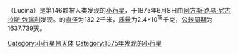 {{Infobox Planet | minorplanet = yes | width = 25em | bgcolour = #FFFFC0 |
 name=146 Lucina
 | discovery=yes
 | discovery_ref=[http://cfa-www.harvard.edu/iau/lists/NumberedMPs.html]
 | discoverer=[[阿方斯·路易·尼古拉斯·包瑞利|阿方斯·路易·尼古拉斯·包瑞利]]
 | discovered=1875年6月8日
 | alt_names= 
 | mp_category=[[小行星帶|小行星帶]]
 | orbit_ref=[ftp://ftp.lowell.edu/pub/elgb/astorb.html]
 | epoch=2006年12月31日 ([[儒略日|JD]] 2454100.5)
 | semimajor=406.777 [[Giga|G]][[metre|m]] (2.719 [[天文單位|AU]])
 | perihelion=380.397 Gm (2.543 AU)
 | aphelion=433.156 Gm (2.895 AU)
 | eccentricity=0.065
 | period=1637.739 [[日|d]] (4.48 [[儒略年|a]])
 | inclination=13.074[[degree_(angle)|°]]
 | asc_node=84.177°
 | arg_peri=143.509°
 | mean_anomaly=152.155°
 | avg_speed=18.04 km/[[second|s]]
 | physical_characteristics=yes
 | dimensions=132.2 km
 | mass=2.4{{e|18}} [[千克|kg]]
 | density=2.0 g/[[立方厘米|cm³]]
 | surface_grav=0.0369 m/s²
 | escape_velocity=0.0699 km/s
 | sidereal_day=? d
 | axial_tilt=?° | pole_ecliptic_lat=? | pole_ecliptic_lon=?
 | spectral_type=[[C-type_asteroid|C]]
 | abs_magnitude=8.20
 | albedo=0.10
 | single_temperature=~169 [[開爾文|K]]}}
'''{{BASEPAGENAME}}'''（Lucina）是第146颗被人类发现的[[小行星|小行星]]，于1875年6月8日由[[阿方斯·路易·尼古拉斯·包瑞利|阿方斯·路易·尼古拉斯·包瑞利]]发现。{{BASEPAGENAME}}的[[直径|直径]]为132.2千米，[[质量|质量]]为2.4×10<sup>18</sup>千克，[[公转周期|公转周期]]为1637.739天。
{{beltasteroid-stub}}
{{Minor Planet Number|(145)[[導神星|導神星]]|(147)[[長女星|長女星]]}}

[[Category:小行星带天体|Category:小行星带天体]]
[[Category:1875年发现的小行星|Category:1875年发现的小行星]]